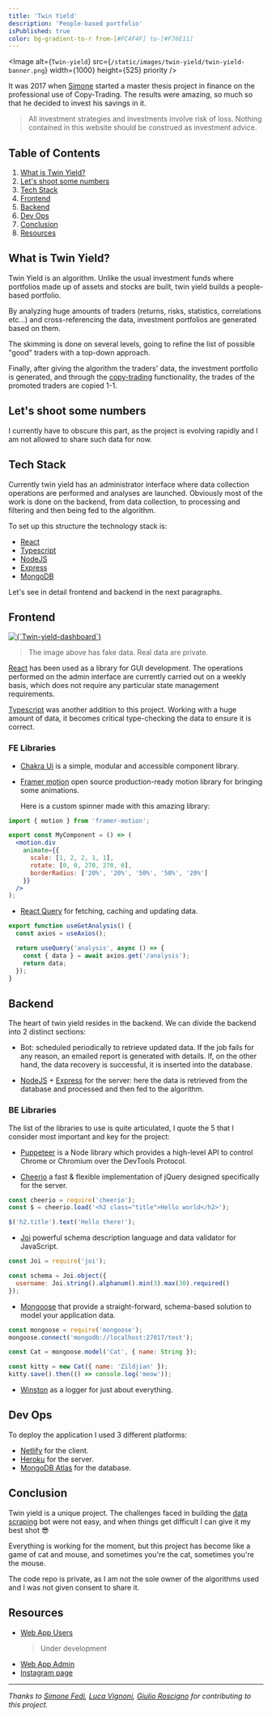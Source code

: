 ```yaml
---
title: 'Twin Yield'
description: 'People-based portfolio'
isPublished: true
color: bg-gradient-to-r from-[#FC4F4F] to-[#F76E11]
---
```


<Image
  alt={`Twin-yield`}
  src={`/static/images/twin-yield/twin-yield-banner.png`}
  width={1000}
  height={525}
  priority
/>

It was 2017 when [Simone](https://www.instagram.com/simone_fedi) started a master thesis project in finance on the professional use of Copy-Trading.
The results were amazing, so much so that he decided to invest his savings in it.

> All investment strategies and investments involve risk of loss. Nothing contained in this website should be construed as investment advice.

## Table of Contents

1.  [What is Twin Yield?](/projects/twin-yield#what-is-twin-yield)
2.  [Let's shoot some numbers](/projects/twin-yield#lets-shoot-some-numbers)
3.  [Tech Stack](/projects/twin-yield#tech-stack)
4.  [Frontend](/projects/twin-yield#frontend)
5.  [Backend](/projects/twin-yield#backend)
6.  [Dev Ops](/projects/twin-yield#dev-ops)
7.  [Conclusion](/projects/twin-yield#conclusion)
8.  [Resources](/projects/twin-yield#resources)

## What is Twin Yield?

Twin Yield is an algorithm. Unlike the usual investment funds where portfolios made up of assets and stocks are built, twin yield builds a people-based portfolio.

By analyzing huge amounts of traders (returns, risks, statistics, correlations etc...) and cross-referencing the data,
investment portfolios are generated based on them.

The skimming is done on several levels, going to refine the list of possible "good" traders with a top-down approach.

Finally, after giving the algorithm the traders' data, the investment portfolio is generated, and through the [copy-trading](https://en.wikipedia.org/wiki/Copy_trading) functionality,
the trades of the promoted traders are copied 1-1.

## Let's shoot some numbers

I currently have to obscure this part, as the project is evolving rapidly and I am not allowed to share such data for now.

## Tech Stack

Currently twin yield has an administrator interface where data collection operations are performed and analyses are launched.
Obviously most of the work is done on the backend, from data collection, to processing and filtering and then being fed to the algorithm.

To set up this structure the technology stack is:

- [React](https://it.reactjs.org/)
- [Typescript](https://www.typescriptlang.org/)
- [NodeJS](https://nodejs.org/it/)
- [Express](https://expressjs.com/)
- [MongoDB](https://www.mongodb.com/)

Let's see in detail frontend and backend in the next paragraphs.

## Frontend

<a aria-label="twin-yield dashboard" href="https://admin.twinyield.app/login">
  <Image
    alt={`Twin-yield-dashboard`}
    src={`/static/images/twin-yield/twin-yield-admin-dashboard.png`}
    width={1000}
    height={593}
  />
</a>

> The image above has fake data. Real data are private.

[React](https://it.reactjs.org/) has been used as a library for GUI development.
The operations performed on the admin interface are currently carried out on a weekly basis,
which does not require any particular state management requirements.

[Typescript](https://www.typescriptlang.org/) was another addition to this project. Working with a huge amount of data,
it becomes critical type-checking the data to ensure it is correct.

### FE Libraries

- [Chakra Ui](https://chakra-ui.com/)
  is a simple, modular and accessible component library.

- [Framer motion](https://www.framer.com/motion/)
  open source production-ready motion library for bringing some animations.

  Here is a custom spinner made with this amazing library:

```jsx
import { motion } from 'framer-motion';

export const MyComponent = () => (
  <motion.div
    animate={{
      scale: [1, 2, 2, 1, 1],
      rotate: [0, 0, 270, 270, 0],
      borderRadius: ['20%', '20%', '50%', '50%', '20%']
    }}
  />
);
```

- [React Query](https://react-query.tanstack.com/)
  for fetching, caching and updating data.

```jsx
export function useGetAnalysis() {
  const axios = useAxios();

  return useQuery('analysis', async () => {
    const { data } = await axios.get('/analysis');
    return data;
  });
}
```

## Backend

The heart of twin yield resides in the backend. We can divide the backend into 2 distinct sections:

- Bot: scheduled periodically to retrieve updated data. If the job fails for any reason, an emailed report is generated with details.
  If, on the other hand, the data recovery is successful, it is inserted into the database.

- [NodeJS](https://nodejs.org/it/) + [Express](https://expressjs.com/) for the server: here the data is retrieved from
  the database and processed and then fed to the algorithm.

### BE Libraries

The list of the libraries to use is quite articulated, I quote the 5 that I consider most important and key for the project:

- [Puppeteer](https://www.npmjs.com/package/puppeteer) is a Node library which provides a high-level API to control Chrome or Chromium over the DevTools Protocol.

- [Cheerio](https://www.npmjs.com/package/cheerio) a fast & flexible implementation of jQuery designed specifically for the server.

```jsx
const cheerio = require('cheerio');
const $ = cheerio.load('<h2 class="title">Hello world</h2>');

$('h2.title').text('Hello there!');
```

- [Joi](https://www.npmjs.com/package/joi) powerful schema description language and data validator for JavaScript.

```jsx
const Joi = require('joi');

const schema = Joi.object({
  username: Joi.string().alphanum().min(3).max(30).required()
});
```

- [Mongoose](https://mongoosejs.com/) that provide a straight-forward, schema-based solution to model your application data.

```jsx
const mongoose = require('mongoose');
mongoose.connect('mongodb://localhost:27017/test');

const Cat = mongoose.model('Cat', { name: String });

const kitty = new Cat({ name: 'Zildjian' });
kitty.save().then(() => console.log('meow'));
```

- [Winston](https://www.npmjs.com/package/winston) as a logger for just about everything.

## Dev Ops

To deploy the application I used 3 different platforms:

- [Netlify](https://www.netlify.com/) for the client.
- [Heroku](https://www.heroku.com/) for the server.
- [MongoDB Atlas](https://www.mongodb.com/atlas) for the database.

## Conclusion

Twin yield is a unique project. The challenges faced in building the [data scraping](https://en.wikipedia.org/wiki/Web_scraping) bot were not easy,
and when things get difficult I can give it my best shot 😎

Everything is working for the moment, but this project has become like a game of cat and mouse, and sometimes you're the cat, sometimes you're the mouse.

The code repo is private, as I am not the sole owner of the algorithms used and I was not given consent to share it.

## Resources

- [Web App Users](https://twinyield.app/)
  > Under development
- [Web App Admin](https://admin.twinyield.app/login)
- [Instagram page](https://www.instagram.com/twinyield/)

---

_Thanks to
[Simone Fedi](https://www.instagram.com/simone_fedi/),
[Luca Vignoni](https://www.instagram.com/luca.vignoni8/),
[Giulio Roscigno](https://www.instagram.com/giulio_roscigno/)
for contributing to this project._
